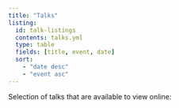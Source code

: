 ```yaml
---
title: "Talks"
listing:
  id: talk-listings
  contents: talks.yml
  type: table
  fields: [title, event, date]
  sort:
    - "date desc"
    - "event asc"
---
```


Selection of talks that are available to view online:

::: {#talk-listings}
:::

